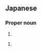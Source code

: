 ==Japanese==
{{ja-kanjitab|真|生}}

===Proper noun===
{{ja-pos|proper|まさお}}

# {{given name|male|lang=ja|sort=まさお}}

{{ja-pos|proper|まさき}}

# {{given name|male|or=female|lang=ja|sort=まさき}}